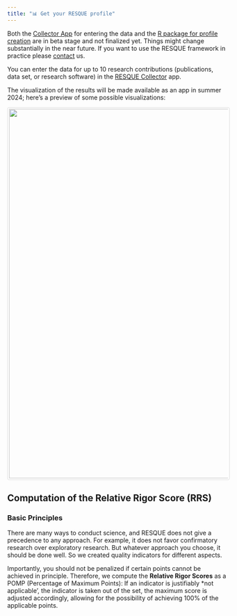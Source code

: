 ```yaml
---
title: "📊 Get your RESQUE profile"
---
```


::: {.callout-warning}
Both the [Collector App](https://resque-framework.github.io/collector-app/) for entering the data and the [R package for profile creation](https://github.com/RESQUE-Framework/RESQUER) are in beta stage and not finalized yet.
Things might change substantially in the near future. If you want to use the RESQUE framework in practice please [contact](/team.qmd) us.
:::

You can enter the data for up to 10 research contributions (publications, data set, or research software) in the [RESQUE Collector](https://resque-framework.github.io/website/web/) app.

<!-- 
1. When done, save the data as a local `json` file.
2. Go to the [RESQUE Profiler](http://shiny.psy.lmu.de/felix/RESQUE_profile/) app, upload your `json` file, and get your Research Profile.
 -->

The visualization of the results will be made available as an app in summer 2024; here's a preview of some possible visualizations:

<img src="images/RESQUE_profile.png" style="border: 1px solid #ddd; border-radius: 4px; padding: 3px; width: 850px;">

## Computation of the Relative Rigor Score (RRS)

### Basic Principles

There are many ways to conduct science, and RESQUE does not give a precedence to any approach. For example, it does not favor confirmatory research over exploratory research. But whatever approach you choose, it should be done well. So we created quality indicators for different aspects.

Importantly, you should not be penalized if certain points cannot be achieved in principle. Therefore, we compute the **Relative Rigor Scores** as a POMP (Percentage of Maximum Points): If an indicator is justifiably *not applicable', the indicator is taken out of the set, the maximum score is adjusted accordingly, allowing for the possibility of achieving 100% of the applicable points.

